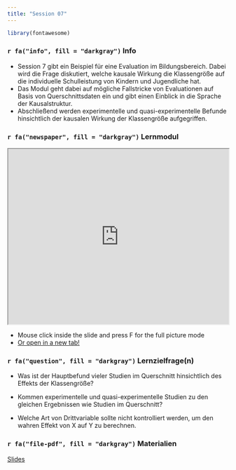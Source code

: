 ```yaml
---
title: "Session 07"
---
```


```r
library(fontawesome)
```


### `r fa("info", fill = "darkgray")` Info

- Session 7 gibt ein Beispiel für eine Evaluation im Bildungsbereich. Dabei wird die Frage diskutiert, welche kausale Wirkung die Klassengröße auf die individuelle Schulleistung von Kindern und Jugendliche hat.
- Das Modul geht dabei auf mögliche Fallstricke von Evaluationen auf Basis von Querschnittsdaten ein und gibt einen Einblick in die Sprache der Kausalstruktur.
- Abschließend werden experimentelle und quasi-experimentelle Befunde hinsichtlich der kausalen Wirkung der Klassengröße aufgegriffen.


### `r fa("newspaper", fill = "darkgray")`  Lernmodul

 <iframe src="https://www.studon.fau.de/studon/data/StudOn/lm_data/lm_5365468/index.html" width="100%" height="400" style="border:border:1px solid black;" allow="fullscreen">
</iframe>

- Mouse click inside the slide and press F for the full picture mode
- <a href="https://www.studon.fau.de/studon/data/StudOn/lm_data/lm_5234058/index.html#/" target="_blank">Or open in a new tab!</a>



### `r fa("question", fill = "darkgray")` Lernzielfrage(n)

- Was ist der Hauptbefund vieler Studien im Querschnitt hinsichtlich des Effekts der Klassengröße?

- Kommen experimentelle und quasi-experimentelle Studien zu den gleichen Ergebnissen wie Studien im Querschnitt?

- Welche Art von Drittvariable sollte nicht kontrolliert werden, um den wahren Effekt von X auf Y zu berechnen.

### `r fa("file-pdf", fill = "darkgray")` Materialien

<a href="https://www.studon.fau.de/file3797632_download.html" class="btn btn-secondary"> Slides</a>






